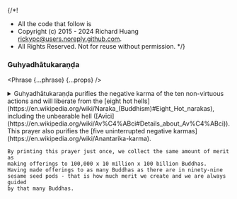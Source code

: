 {/*!
 * All the code that follow is
 * Copyright (c) 2015 - 2024 Richard Huang <rickypc@users.noreply.github.com>.
 * All Rights Reserved. Not for reuse without permission.
 */}


### Guhyadhātukaraṇḍa

<Phrase {...phrase} {...props} />

<details>
  <summary>
    Guhyadhātukaraṇḍa purifies the negative karma of the ten non-virtuous actions
    and will liberate from the [eight hot hells](https://en.wikipedia.org/wiki/Naraka_(Buddhism)#Eight_Hot_narakas),
    including the unbearable hell ([Avīci](https://en.wikipedia.org/wiki/Av%C4%ABci#Details_about_Av%C4%ABci)).
    This prayer also purifies the [five uninterrupted negative karmas](https://en.wikipedia.org/wiki/Anantarika-karma).

    By printing this prayer just once, we collect the same amount of merit as
    making offerings to 100,000 x 10 million x 100 billion Buddhas.
    Having made offerings to as many Buddhas as there are in ninety-nine
    sesame seed pods - that is how much merit we create and we are always guided
    by that many Buddhas.
  </summary>
  <div>
    <MultiLingual {...phrase} />
  </div>
</details>
